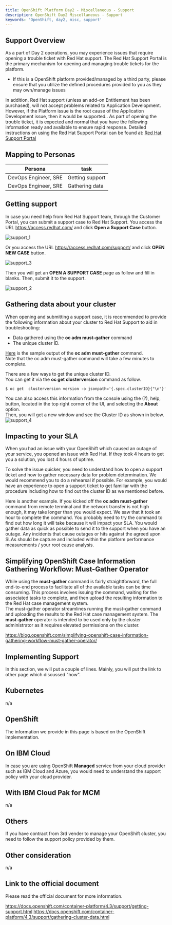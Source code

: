 ```yaml
---
title: OpenShift Platform Day2 - Miscellaneous - Support
description: OpenShift Day2 Miscellaneous - Support
keywords: 'OpenShift, day2, misc, support'
---
```



## Support Overview
As a part of Day 2 operations, you may experience issues that require opening a trouble ticket with Red Hat support.  The Red Hat Support Portal is the primary mechanism for opening and managing trouble tickets for the platform.  
* If this is a OpenShift platform provided/managed by a third party, please ensure that you utilize the defined procedures provided to you as they may own/manage issues

In addition, Red Hat support (unless an add-on Entitlement has been purchased), will not accept problems related to Application Development.  However, if the Platform issue is the root cause of the Application Development issue, then it would be supported..
As part of opening the trouble ticket, it is expected and normal that you have the following information ready and available to ensure rapid response.  Detailed instructions on using the Red Hat Support Portal can be found at:
[Red Hat Support Portal](https://access.redhat.com/articles/38363)  


## Mapping to Personas

Persona | task
--- | ---
DevOps Engineer, SRE | Getting support
DevOps Engineer, SRE | Gathering data



## Getting support
In case you need help from Red Hat Support team, through the Customer Portal, you can submit a support case to Red Hat Support.
You access the URL https://access.redhat.com/ and click **Open a Support Case** button.  

![support_1](./images/support_1.png)

Or you access the URL https://access.redhat.com/support/ and click **OPEN NEW CASE** button.  

![support_3](./images/support_3.png)

Then you will get an **OPEN A SUPPORT CASE** page as follow and fill in blanks.  Then, submit it to the support.    

![support_2](./images/support_2.png)  




## Gathering data about your cluster
When opening and submitting a support case, it is recommended to provide the following information about your cluster to Red Hat Support to aid in troubleshooting:
- Data gathered using the **oc adm must-gather** command
- The unique cluster ID.

[Here](https://github.ibm.com/CASE/OCP-Day2-operations/blob/master/Support/must-gather.txt) is the sample output of the **oc adm must-gather** command.  
Note that the oc adm must-gather command will take a few minutes to complete.    


There are a few ways to get the unique cluster ID.  
You can get it via the **oc get clusterversion** command as follow.
```
$ oc get  clusterversion version -o jsonpath='{.spec.clusterID}{"\n"}'
```
You can also access this information from the console using the (?), help, button, located in the top right corner of the UI, and selecting the **About** option.  
Then, you will get a new window and see the Cluster ID as shown in below.
![support_4](./images/support_4.png)  





## Impacting to your SLA
When you had an issue with your OpenShift which caused an outage of your service, you opened an issue with Red Hat. If they took 4 hours to get you a solution, you lost 4 hours of uptime.  

To solve the issue quicker, you need to understand how to open a support ticket and how to gather necessary data for problem determination.  We would recommend you to do a rehearsal if possible. 
For example, you would have an experience to open a support ticket to get familiar with the procedure including how to find out the cluster ID as we mentioned before.  

Here is another example. If you kicked off the **oc adm must-gather** command from remote terminal and the network transfer is not high enough, it may take longer than you would expect.  We saw that it took an hour to complete the command. You probably need to try the command to find out how long it will take because it will impact your SLA. You would gather data as quick as possible to send it to the support when you have an outage. Any incidents that cause outages or hits against the agreed upon SLAs should be capture and included within the platform performance measurements / your root cause analysis.  




## Simplifying OpenShift Case Information Gathering Workflow: Must-Gather Operator
While using the **must-gather** command is fairly straightforward, the full end-to-end process to facilitate all of the available tasks can be time consuming. This process involves issuing the command, waiting for the associated tasks to complete, and then upload the resulting information to the Red Hat case management system.  
The must-gather operator streamlines running the must-gather command and uploading the results to the Red Hat case management system. The **must-gather** operator is intended to be used only by the cluster administrator as it requires elevated permissions on the cluster.  

https://blog.openshift.com/simplifying-openshift-case-information-gathering-workflow-must-gather-operator/   






## Implementing Support

In this section, we will put a couple of lines.  Mainly, you will put the link to other page which discussed "how".


## Kubernetes
n/a 



## OpenShift
The information we provide in this page is based on the OpenShift implementation.



## On IBM Cloud
In case you are using OpenShift **Managed** service from your cloud provider such as IBM Cloud and Azure, you would need to understand the support policy with your cloud provider.



## With IBM Cloud Pak for MCM
n/a




## Others
If you have contract from 3rd vender to manage your OpenShift cluster, you need to follow the support policy provided by them. 





## Other consideration
n/a



## Link to the official document
Please read the official document for more information.  

https://docs.openshift.com/container-platform/4.3/support/getting-support.html
https://docs.openshift.com/container-platform/4.3/support/gathering-cluster-data.html  




